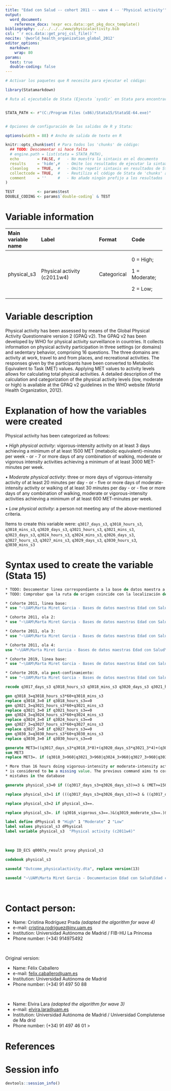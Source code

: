 ```yaml
---
title: "Edad con Salud -- cohort 2011 -- wave 4 -- 'Physical activity'"
output:
  word_document:
    reference_docx: !expr ecs.data::get_pkg_docx_template()
bibliography: ../../../../www/physicalactivity.bib
csl: "`r ecs.data::get_proj_csl_file()`"
nocite: '@world_health_organization_global_2012'
editor_options: 
  markdown:
    wrap: 80
params:
  test: true
  double-coding: false
---
```


```r
# Activar los paquetes que R necesita para ejecutar el código:

library(Statamarkdown)

# Ruta al ejecutable de Stata (Ejecuta `sysdir` en Stata para encontrar la ruta)


STATA_PATH <- r"(C:/Program Files (x86)/Stata15/StataSE-64.exe)"


# Opciones de configuración de las salidas de R y Stata:

options(width = 88) # Ancho de salida de texto en R

knitr::opts_chunk$set( # Para todos los 'chunks' de código:
  ## TODO: Descomentar si hace falta
  # engine.path = list(stata = STATA_PATH),
  echo        = FALSE, #   - No muestra la sintaxis en el documento
  results     = 'hide',#   - Omite los resultados de ejecutar la sintaxis
  cleanlog    = TRUE,  #   - Omite repetir sintaxis en resultados de Stata
  collectcode = TRUE,  #   - Reutiliza el código de Stata de 'chunks' anteriores
  comment     = ''     #   - No añade ningún prefijo a los resultados
)

TEST          <- params$test
DOUBLE_CODING <- params$`double-coding` & TEST
```

# Variable information

+--------------------+------------------------------------------+------------+----------------------+
| Main variable name | Label                                    | Format     | Code                 |
+:===================+:=========================================+:===========+:=====================+
| physical_s3        | Physical activity (c2011w4)              | Categorical| 0 = High;            |
|                    |                                          |            |                      |
|                    |                                          |            | 1 = Moderate;        |
|                    |                                          |            |                      |
|                    |                                          |            | 2 = Low;             |
|                    |                                          |            |                      |          
+--------------------+------------------------------------------+------------+----------------------+


# Variable description

Physical activity has been assessed by means of the Global Physical Activity 
Questionnaire version 2 (GPAQ v2). The GPAQ v2 has been developed by WHO for 
physical activity surveillance in countries. It collects information on physical
activity participation in three settings (or domains) and sedentary behavior, 
comprising 16 questions. The three domains are: activity at work, travel to and
from places, and recreational activities. The responses given by the 
participants have been converted to Metabolic Equivalent to Task (MET) values. 
Applying MET values to activity levels allows for calculating total physical 
activities. A detailed description of the calculation and categorization of the
physical activity levels (low, moderate or high) is available at the GPAQ v2 
guidelines in the WHO website (World Health Organization, 2012).

# Explanation of how the variables were created


Physical activity has been categorized as follows:

  •	_High physical activity_: vigorous-intensity activity on at least 3 days 
  achieving a minimum of at least 1500 MET (metabolic equivalent)-minutes per 
  week - or - 7 or more days of any combination of walking, moderate or vigorous 
  intensity activities achieving a minimum of at least 3000 MET-minutes per 
  week.


  •	_Moderate physical activity_: three or more days of vigorous-intensity 
  activity of at least 20 minutes per day - or - five or more days of 
  moderate-intensity activity or walking of at least 30 minutes per day - or - 
  five or more days of any combination of walking, moderate or 
  vigorous-intensity activities achieving a minimum of at least 600 MET-minutes
  per week.
  
  
  •	_Low physical activity_: a person not meeting any of the above-mentioned
  criteria.

Items to create this variable were: `q3017_days_s3`, `q3018_hours_s3`, 
`q3018_mins_s3`, `q3020_days_s3`, `q3021_hours_s3`, `q3021_mins_s3`, 
`q3023_days_s3`, `q3024_hours_s3`,  `q3024_mins_s3`, `q3026_days_s3`, 
`q3027_hours_s3`, `q3027_mins_s3`, `q3029_days_s3`, `q3030_hours_s3`,
`q3030_mins_s3`

# Syntax used to create the variable (Stata 15)

```stata
* TODO: Descomentar linea correspondiente a la base de datos maestra a utilizar
* TODO: Comprobar que la ruta de origen coincide con la localización de `DB`

* Cohorte 2011, linea base:
* use "~\UAM\Marta Miret Garcia - Bases de datos maestras Edad con Salud\Ola_1_Linea_base\All_COURAGE_VFINAL.dta"

* Cohorte 2011, ola 2:
* use "~\UAM\Marta Miret Garcia - Bases de datos maestras Edad con Salud\Ola_2\20150916 Database COURAGE wave 1.dta"

* Cohorte 2011, ola 3:
* use "~\UAM\Marta Miret Garcia - Bases de datos maestras Edad con Salud\Ola_3\Cohorte_2011\FINAL\20190208_PES16028242_Seguimiento_final_completo_V6.dta"

* Cohorte 2011, ola 4:
use "~\UAM\Marta Miret Garcia - Bases de datos maestras Edad con Salud\Ola_4\Cohorte 2011\rawdata_c2011w4.dta"

* Cohorte 2019, linea base:
* use "~\UAM\Marta Miret Garcia - Bases de datos maestras Edad con Salud\Ola_3\Cohorte_2019\rawdata_c2019w1.dta"

* Cohorte 2019, ola post-confinamiento:
* use "~\UAM\Marta Miret Garcia - Bases de datos maestras Edad con Salud\Subestudio_COVID\Edad_con_salud_Fichero_Completo.dta"
```

```stata
recode q3017_days_s3 q3018_hours_s3 q3018_mins_s3 q3020_days_s3 q3021_hours_s3 q3021_mins_s3 q3023_days_s3 q3024_hours_s3 q3024_mins_s3 q3026_days_s3 q3027_hours_s3 q3027_mins_s3 q3029_days_s3 q3030_hours_s3 q3030_mins_s3 (.=0) if q0007a_result_s3==1

gen q3018_3=q3018_hours_s3*60+q3018_mins_s3
replace q3018_3=0 if q3018_hours_s3==0
gen q3021_3=q3021_hours_s3*60+q3021_mins_s3
replace q3021_3=0 if q3021_hours_s3==0
gen q3024_3=q3024_hours_s3*60+q3024_mins_s3
replace q3024_3=0 if q3024_hours_s3==0
gen q3027_3=q3027_hours_s3*60+q3027_mins_s3 
replace q3027_3=0 if q3027_hours_s3==0
gen q3030_3=q3030_hours_s3*60+q3030_mins_s3
replace q3030_3=0 if q3030_hours_s3==0

generate MET3=((q3017_days_s3*q3018_3*8)+(q3020_days_s3*q3021_3*4)+(q3023_days_s3*q3024_3*4)+(q3026_days_s3*q3027_3*8)+(q3029_days_s3*q3030_3*4))
sum MET3
replace MET3=. if (q3018_3>960|q3021_3>960|q3024_3>960|q3027_3>960|q3030_3>960)|((q3017_days_s3==0 & q3018_3>0)| (q3020_days_s3==0 & q3021_3>0)| (q3023_days_s3==0 & q3024_3>0)|(q3026_days_s3==0 & q3027_3>0)|(q3029_days_s3==0 & q3030_3>0))

* More than 16 hours doing vigorous-intensity or moderate-intensity activities,
* is considered to be a missing value. The previous command aims to correct possible
* mistakes in the database

generate physical_s3=0 if ((q3017_days_s3+q3026_days_s3)>=3 & (MET>=1500)) | (((q3017_days_s3+q3020_days_s3+q3023_days_s3+q3026_days_s3+q3029_days_s3)>=7) & (MET>=3000))

replace physical_s3=1 if (((q3017_days_s3+q3026_days_s3)>=3 & ((q3017_days_s3*q3018_3)+(q3026_days_s3*q3027_3))>=60) |                           ((q3020_days_s3+q3023_days_s3+q3029_days_s3)>=5 & ((q3020_days_s3*q3021_3)+(q3023_days_s3*q3024_3)+(q3029_days_s3*q3030_3))>=150) |                   ((q3017_days_s3+q3020_days_s3+q3023_days_s3+q3026_days_s3+q3029_days_s3)>=5 & (MET>=600)))& (physical_s3!=0)

replace physical_s3=2 if physical_s3==.

replace physical_s3=. if (q3016_vigorous_s3==.)&(q3019_moderate_s3==.)&(q3022_walk_s3==.)&(q3025_leisure_s3==.)&(q3028_moderate_s3==.)

label define dPhysical 0 "High" 1 "Moderate" 2 "Low"
label values physical_s3 dPhysical
label variable physical_s3  "Physical activity (c2011w4)"

```


<br> <!--# Salto de línea (i.e. párrafo vacío); añadir donde se necesite -->

```stata
keep ID_ECS q0007a_result proxy physical_s3

codebook physical_s3
```


```stata
saveold "Outcome_physicalactivity.dta", replace version(13)
```


```stata
saveold "~\UAM\Marta Miret Garcia - Documentacion Edad con Salud\Edad con salud - Ola 4\Outcomes\Cohorte 2011\Outcome datasets\Outcome_physicalactivity.dta", replace version(13)
```

<br>

# Contact person:

-   Name: Cristina Rodríguez Prada _(adapted the algorithm for wave 4)_
-   e-mail:
    [cristina.rodriguez@inv.uam.es](mailto:cristina.rodriguez@inv.uam.es){.email}
-   Institution: Universidad Autónoma de Madrid / FIB-HU La Princesa
-   Phone number: (+34) 914975492

<br>

Original version:

-   Name: Félix Caballero
-   e-mail:
    [felix.caballero@uam.es](mailto:felix.caballero@uam.es){.email}
-   Institution: Universidad Autónoma de Madrid
-   Phone number: (+34) 91 497 50 88

<br>

-   Name: Elvira Lara _(adapted the algorithm for wave 3)_
-   e-mail:
    [elvira.lara@uam.es](mailto:elvira.lara@uam.es){.email}
-   Institution: Universidad Autónoma de Madrid / Universidad Complutense de Ma
drid
-   Phone number: (+34) 91 497 46 01 \>

# References

::: {#refs}
:::

\newpage

# Session info

```r
devtools::session_info()
```
